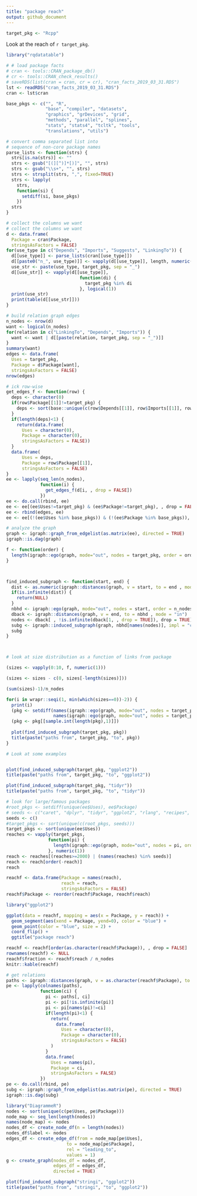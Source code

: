 ```yaml
---
title: "package reach"
output: github_document
---
```


```r
target_pkg <- "Rcpp"
```

Look at the reach of `r target_pkg`.


```r
library("rqdatatable")

# # load package facts
# cran <- tools::CRAN_package_db()
# cr <- tools::CRAN_check_results()
# saveRDS(list(cran = cran, cr = cr), "cran_facts_2019_03_31.RDS")
lst <- readRDS("cran_facts_2019_03_31.RDS")
cran <- lst$cran
```


```r
base_pkgs <- c("", "R", 
               "base", "compiler", "datasets", 
               "graphics", "grDevices", "grid",
               "methods", "parallel", "splines", 
               "stats", "stats4", "tcltk", "tools",
               "translations", "utils")

# convert comma separated list into
# sequence of non-core package names
parse_lists <- function(strs) {
  strs[is.na(strs)] <- ""
  strs <- gsub("[(][^)]*[)]", "", strs)
  strs <- gsub("\\s+", "", strs)
  strs <- strsplit(strs, ",", fixed=TRUE)
  strs <- lapply(
    strs,
    function(si) {
      setdiff(si, base_pkgs)
    })
  strs
}

# collect the columns we want
# collect the columns we want
d <- data.frame(
  Package = cran$Package,
  stringsAsFactors = FALSE)
for(use_type in c("Depends", "Imports", "Suggests", "LinkingTo")) {
  d[[use_type]] <- parse_lists(cran[[use_type]])
  d[[paste0("n_", use_type)]] <- vapply(d[[use_type]], length, numeric(1))
  use_str <- paste(use_type, target_pkg, sep = "_")
  d[[use_str]] <- vapply(d[[use_type]], 
                            function(di) {
                              target_pkg %in% di
                            }, logical(1))
  print(use_str)
  print(table(d[[use_str]]))
}
```

```r
# build relation graph edges
n_nodes <- nrow(d)
want <- logical(n_nodes)
for(relation in c("LinkingTo", "Depends", "Imports")) {
  want <- want | d[[paste(relation, target_pkg, sep = "_")]]
}
summary(want)
edges <- data.frame(
  Uses = target_pkg,
  Package = d$Package[want],
  stringsAsFactors = FALSE)
nrow(edges)

# ick row-wise
get_edges_f <- function(row) {
  deps <- character(0)
  if(row$Package[[1]]!=target_pkg) {
    deps <- sort(base::unique(c(row$Depends[[1]], row$Imports[[1]], row$LinkingTo[[1]])))
  }
  if(length(deps)<1) {
    return(data.frame(
      Uses = character(0),
      Package = character(0),
      stringsAsFactors = FALSE))
  }
  data.frame(
      Uses = deps,
      Package = row$Package[[1]],
      stringsAsFactors = FALSE)
}
ee <- lapply(seq_len(n_nodes),
             function(i) {
               get_edges_f(d[i, , drop = FALSE])
             })
ee <- do.call(rbind, ee)
ee <- ee[(ee$Uses!=target_pkg) & (ee$Package!=target_pkg), , drop = FALSE]
ee <- rbind(edges, ee)
ee <- ee[(!(ee$Uses %in% base_pkgs)) & (!(ee$Package %in% base_pkgs)), , drop = FALSE]
```

```r
# analyze the graph
graph <- igraph::graph_from_edgelist(as.matrix(ee), directed = TRUE)
igraph::is.dag(graph)

f <- function(order) {
  length(igraph::ego(graph, mode="out", nodes = target_pkg, order = order)[[1]])
}



find_induced_subgraph <- function(start, end) {
  dist <- as.numeric(igraph::distances(graph, v = start, to = end , mode = "out"))
  if(is.infinite(dist)) {
    return(NULL)
  }
  nbhd <- igraph::ego(graph, mode="out", nodes = start, order = n_nodes)[[1]]
  dback <- igraph::distances(graph, v = end, to = nbhd , mode = "in")
  nodes <- dback[ , !is.infinite(dback[1, , drop = TRUE]), drop = TRUE]
  subg <- igraph::induced_subgraph(graph, nbhd[names(nodes)], impl = "create_from_scratch")
  subg
}



# look at size distribution as a function of links from package

(sizes <- vapply(0:10, f, numeric(1)))

(sizes <- sizes - c(0, sizes[-length(sizes)]))

(sum(sizes)-1)/n_nodes

for(i in wrapr::seqi(1, min(which(sizes==0))-2)) {
  print(i)
  (pkg <- setdiff(names(igraph::ego(graph, mode="out", nodes = target_pkg, order = i)[[1]]), 
                  names(igraph::ego(graph, mode="out", nodes = target_pkg, order = i-1)[[1]])))
  (pkg <- pkg[[sample.int(length(pkg),1)]])
  
  plot(find_induced_subgraph(target_pkg, pkg))
  title(paste("paths from", target_pkg, "to", pkg))
}
```

```r
# Look at some examples


plot(find_induced_subgraph(target_pkg, "ggplot2"))
title(paste("paths from", target_pkg, "to", "ggplot2"))

plot(find_induced_subgraph(target_pkg, "tidyr"))
title(paste("paths from", target_pkg, "to", "tidyr"))
```

```r
# look for large/famous packages
#root_pkgs <- setdiff(unique(ee$Uses), ee$Package)
# seeds <- c("caret", "dplyr", "tidyr", "ggplot2", "rlang", "recipes", "reshape", "reshape2", "plyr", "tibble")
seeds <- c()
#target_pkgs <- sort(unique(c(root_pkgs, seeds)))
target_pkgs <- sort(unique(ee$Uses))
reaches <- vapply(target_pkgs,
                function(pi) {
                  length(igraph::ego(graph, mode="out", nodes = pi, order = 100)[[1]])
                }, numeric(1))
reach <- reaches[(reaches>=2000) | (names(reaches) %in% seeds)]
reach <- reach[order(-reach)]
reach

reachf <- data.frame(Package = names(reach),
                     reach = reach,
                     stringsAsFactors = FALSE)
reachf$Package <- reorder(reachf$Package, reachf$reach)

library("ggplot2")

ggplot(data = reachf, mapping = aes(x = Package, y = reach)) + 
  geom_segment(aes(xend = Package, yend=0), color = "blue") +
  geom_point(color = "blue", size = 2) +
  coord_flip() +
  ggtitle("package reach")

reachf <- reachf[order(as.character(reachf$Package)), , drop = FALSE]
rownames(reachf) <- NULL
reachf$fraction <- reachf$reach / n_nodes
knitr::kable(reachf)

# get relations
paths <- igraph::distances(graph, v = as.character(reachf$Package), to = as.character(reachf$Package) , mode = "out")
pe <- lapply(colnames(paths),
             function(ci) {
               pi <- paths[, ci]
               pi <- pi[!is.infinite(pi)]
               pi <- pi[names(pi)!=ci]
               if(length(pi)<1) {
                 return(
                   data.frame(
                     Uses = character(0),
                     Package = character(0),
                     stringsAsFactors = FALSE)
                 )
               }
               data.frame(
                 Uses = names(pi),
                 Package = ci,
                 stringsAsFactors = FALSE)
             })
pe <- do.call(rbind, pe)
subg <- igraph::graph_from_edgelist(as.matrix(pe), directed = TRUE)
igraph::is.dag(subg)

library("DiagrammeR")
nodes <- sort(unique(c(pe$Uses, pe$Package)))
node_map <- seq_len(length(nodes))
names(node_map) <- nodes
nodes_df <- create_node_df(n = length(nodes))
nodes_df$label <- nodes
edges_df <- create_edge_df(from = node_map[pe$Uses],
                       to = node_map[pe$Package],
                       rel = "leading_to",
                       values = 1)
g <- create_graph(nodes_df = nodes_df,
                  edges_df = edges_df,
                  directed = TRUE)

plot(find_induced_subgraph("stringi", "ggplot2"))
title(paste("paths from", "stringi", "to", "ggplot2"))
```



